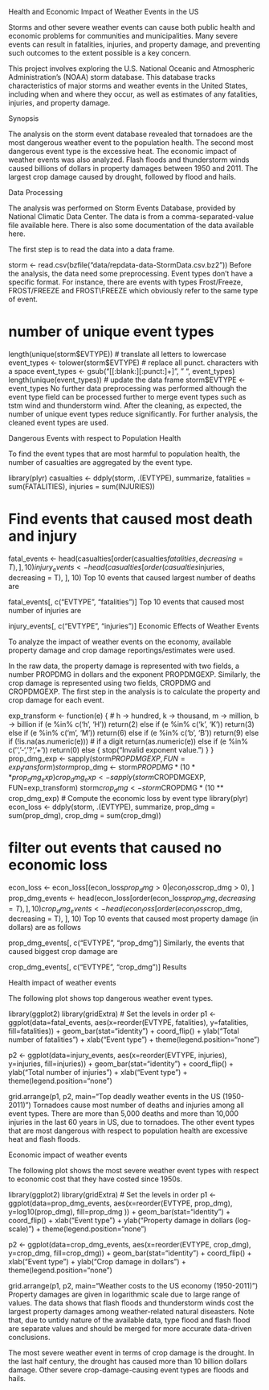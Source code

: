 Health and Economic Impact of Weather Events in the US

Storms and other severe weather events can cause both public health and economic problems for communities and municipalities. Many severe events can result in fatalities, injuries, and property damage, and preventing such outcomes to the extent possible is a key concern.

This project involves exploring the U.S. National Oceanic and Atmospheric Administration's (NOAA) storm database. This database tracks characteristics of major storms and weather events in the United States, including when and where they occur, as well as estimates of any fatalities, injuries, and property damage.

Synopsis

The analysis on the storm event database revealed that tornadoes are the most dangerous weather event to the population health. The second most dangerous event type is the excessive heat. The economic impact of weather events was also analyzed. Flash floods and thunderstorm winds caused billions of dollars in property damages between 1950 and 2011. The largest crop damage caused by drought, followed by flood and hails.

Data Processing

The analysis was performed on Storm Events Database, provided by National Climatic Data Center. The data is from a comma-separated-value file available here. There is also some documentation of the data available here.

The first step is to read the data into a data frame.

storm <- read.csv(bzfile("data/repdata-data-StormData.csv.bz2"))
Before the analysis, the data need some preprocessing. Event types don't have a specific format. For instance, there are events with types Frost/Freeze, FROST/FREEZE and FROST\\FREEZE which obviously refer to the same type of event.

# number of unique event types
length(unique(storm$EVTYPE))
# translate all letters to lowercase
event_types <- tolower(storm$EVTYPE)
# replace all punct. characters with a space
event_types <- gsub("[[:blank:][:punct:]+]", " ", event_types)
length(unique(event_types))
# update the data frame
storm$EVTYPE <- event_types
No further data preprocessing was performed although the event type field can be processed further to merge event types such as tstm wind and thunderstorm wind. After the cleaning, as expected, the number of unique event types reduce significantly. For further analysis, the cleaned event types are used.

Dangerous Events with respect to Population Health

To find the event types that are most harmful to population health, the number of casualties are aggregated by the event type.

library(plyr)
casualties <- ddply(storm, .(EVTYPE), summarize,
                    fatalities = sum(FATALITIES),
                    injuries = sum(INJURIES))

# Find events that caused most death and injury
fatal_events <- head(casualties[order(casualties$fatalities, decreasing = T), ], 10)
injury_events <- head(casualties[order(casualties$injuries, decreasing = T), ], 10)
Top 10 events that caused largest number of deaths are

fatal_events[, c("EVTYPE", "fatalities")]
Top 10 events that caused most number of injuries are

injury_events[, c("EVTYPE", "injuries")]
Economic Effects of Weather Events

To analyze the impact of weather events on the economy, available property damage and crop damage reportings/estimates were used.

In the raw data, the property damage is represented with two fields, a number PROPDMG in dollars and the exponent PROPDMGEXP. Similarly, the crop damage is represented using two fields, CROPDMG and CROPDMGEXP. The first step in the analysis is to calculate the property and crop damage for each event.

exp_transform <- function(e) {
    # h -> hundred, k -> thousand, m -> million, b -> billion
    if (e %in% c('h', 'H'))
        return(2)
    else if (e %in% c('k', 'K'))
        return(3)
    else if (e %in% c('m', 'M'))
        return(6)
    else if (e %in% c('b', 'B'))
        return(9)
    else if (!is.na(as.numeric(e))) # if a digit
        return(as.numeric(e))
    else if (e %in% c('', '-', '?', '+'))
        return(0)
    else {
        stop("Invalid exponent value.")
    }
}
prop_dmg_exp <- sapply(storm$PROPDMGEXP, FUN=exp_transform)
storm$prop_dmg <- storm$PROPDMG * (10 ** prop_dmg_exp)
crop_dmg_exp <- sapply(storm$CROPDMGEXP, FUN=exp_transform)
storm$crop_dmg <- storm$CROPDMG * (10 ** crop_dmg_exp)
# Compute the economic loss by event type
library(plyr)
econ_loss <- ddply(storm, .(EVTYPE), summarize,
                   prop_dmg = sum(prop_dmg),
                   crop_dmg = sum(crop_dmg))

# filter out events that caused no economic loss
econ_loss <- econ_loss[(econ_loss$prop_dmg > 0 | econ_loss$crop_dmg > 0), ]
prop_dmg_events <- head(econ_loss[order(econ_loss$prop_dmg, decreasing = T), ], 10)
crop_dmg_events <- head(econ_loss[order(econ_loss$crop_dmg, decreasing = T), ], 10)
Top 10 events that caused most property damage (in dollars) are as follows

prop_dmg_events[, c("EVTYPE", "prop_dmg")]
Similarly, the events that caused biggest crop damage are

crop_dmg_events[, c("EVTYPE", "crop_dmg")]
Results

Health impact of weather events

The following plot shows top dangerous weather event types.

library(ggplot2)
library(gridExtra)
# Set the levels in order
p1 <- ggplot(data=fatal_events,
             aes(x=reorder(EVTYPE, fatalities), y=fatalities, fill=fatalities)) +
    geom_bar(stat="identity") +
    coord_flip() +
    ylab("Total number of fatalities") +
    xlab("Event type") +
    theme(legend.position="none")

p2 <- ggplot(data=injury_events,
             aes(x=reorder(EVTYPE, injuries), y=injuries, fill=injuries)) +
    geom_bar(stat="identity") +
    coord_flip() + 
    ylab("Total number of injuries") +
    xlab("Event type") +
    theme(legend.position="none")

grid.arrange(p1, p2, main="Top deadly weather events in the US (1950-2011)")
Tornadoes cause most number of deaths and injuries among all event types. There are more than 5,000 deaths and more than 10,000 injuries in the last 60 years in US, due to tornadoes. The other event types that are most dangerous with respect to population health are excessive heat and flash floods.

Economic impact of weather events

The following plot shows the most severe weather event types with respect to economic cost that they have costed since 1950s.

library(ggplot2)
library(gridExtra)
# Set the levels in order
p1 <- ggplot(data=prop_dmg_events,
             aes(x=reorder(EVTYPE, prop_dmg), y=log10(prop_dmg), fill=prop_dmg )) +
    geom_bar(stat="identity") +
    coord_flip() +
    xlab("Event type") +
    ylab("Property damage in dollars (log-scale)") +
    theme(legend.position="none")

p2 <- ggplot(data=crop_dmg_events,
             aes(x=reorder(EVTYPE, crop_dmg), y=crop_dmg, fill=crop_dmg)) +
    geom_bar(stat="identity") +
    coord_flip() + 
    xlab("Event type") +
    ylab("Crop damage in dollars") + 
    theme(legend.position="none")

grid.arrange(p1, p2, main="Weather costs to the US economy (1950-2011)")
Property damages are given in logarithmic scale due to large range of values. The data shows that flash floods and thunderstorm winds cost the largest property damages among weather-related natural diseasters. Note that, due to untidy nature of the available data, type flood and flash flood are separate values and should be merged for more accurate data-driven conclusions.

The most severe weather event in terms of crop damage is the drought. In the last half century, the drought has caused more than 10 billion dollars damage. Other severe crop-damage-causing event types are floods and hails.
